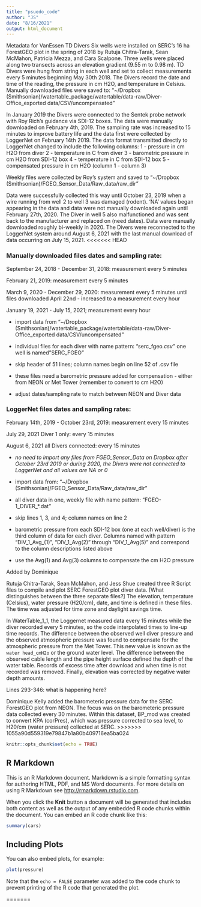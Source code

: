 ```yaml
---
title: "psuedo_code"
author: "JS"
date: "8/16/2021"
output: html_document
---
```

Metadata for VanEssen TD Divers
   Six wells were installed on SERC's 16 ha ForestGEO plot in the spring of 2018 by Rutuja Chitra-Tarak, Sean McMahon, Patricia Mezza, and Cara Scalpone. Three wells were placed along two transects across an elevation gradient (9.55 m to 0.98 m). TD Divers were hung from string in each well and set to collect measurements every 5 minutes beginning May 30th 2018. The Divers record the date and time of the reading, the pressure in cm H2O, and temperature in Celsius.
   Manually downloaded files were saved to:  "~/Dropbox (Smithsonian)/watertable_package/watertable/data-raw/Diver-Office_exported data/CSV/uncompensated"
   
   In January 2019 the Divers were connected to the Sentek probe network with Roy Rich's guidance via SDI-12 boxes. The data were manually downloaded on February 4th, 2019. The sampling rate was increased to 15 minutes to improve battery life and the data first were collected by LoggerNet on February 14th 2019. The data format transmitted directly to LoggerNet changed to include the following columns:
   1 - pressure in cm H2O from diver
   2 - temperature in C from diver
   3 - barometric pressure in cm H2O from SDI-12 box
   4 - temperature in C from SDI-12 box
   5 - compensated pressure in cm H2O (column 1 - column 3)
  
  Weekly files were collected by Roy's system and saved to "~/Dropbox (Smithsonian)/FGEO_Sensor_Data/Raw_data/raw_dir"   
  
  Data were successfully collected this way until October 23, 2019 when a wire running from well 2 to well 3 was damaged (rodent). 'NA' values began appearing in the data and data were not manually downloaded again until February 27th, 2020. The Diver in well 5 also malfunctioned and was sent back to the manufacturer and replaced on (need dates).
  Data were manually downloaded roughly bi-weekly in 2020. The Divers were reconnected to the LoggerNet system around August 6, 2021 with the last manual download of data occurring on July 15, 2021.
<<<<<<< HEAD


### Manually downloaded files dates and sampling rate:

September 24, 2018 - December 31, 2018: measurement every 5 minutes

February 21, 2019: measurement every 5 minutes

March 9, 2020 - December 29, 2020: measurement every 5 minutes until files downloaded April 22nd - increased to a measurement every hour

January 19, 2021 - July 15, 2021; measurement every hour

- import data from "~/Dropbox (Smithsonian)/watertable_package/watertable/data-raw/Diver-Office_exported data/CSV/uncompensated"

- individual files for each diver with name pattern:  "serc_fgeo*.csv"  *one well is named "SERC_FGEO"

- skip header of 51 lines; column names begin on line 52 of .csv file

- these files need a barometric pressure added for compensation - either from NEON or Met Tower (remember to convert to cm H2O)

- adjust dates/sampling rate to match between NEON and Diver data

### LoggerNet files dates and sampling rates:
February 14th, 2019 - October 23rd, 2019: measurement every 15 minutes

July 29, 2021 Diver 1 only: every 15 minutes

August 6, 2021 all Divers connected: every 15 minutes

- *no need to import any files from FGEO_Sensor_Data on Dropbox after October 23rd 2019 or during 2020, the Divers were not connected to LoggerNet and all values are NA or 0*

- import data from:  "~/Dropbox (Smithsonian)/FGEO_Sensor_Data/Raw_data/raw_dir"

- all diver data in one, weekly file with name pattern:  "FGEO-1_DIVER_*.dat"

- skip lines 1, 3, and 4; column names on line 2

- barometric pressure from each SDI-12 box (one at each well/diver) is the third column of data for each diver. Columns named with pattern "DIV_1_Avg_(1)", "DIV_1_Avg(2)" through "DIV_1_Avg(5)" and correspond to the column descriptions listed above

- use the Avg(1) and Avg(3) columns to compensate the cm H2O pressure




########## Added by Dominique
  
Rutuja Chitra-Tarak, Sean McMahon, and Jess Shue created three R Script files to compile and plot SERC ForestGEO plot diver data. [What distinguishes between the three separate files?] The elevation, temperature (Celsius), water pressure (H20/cm), date, and time is defined in these files. The time was adjusted for time zone and daylight savings time. 

In WaterTable_1_1, the Loggernet measured data every 15 minutes while the diver recorded every 5 minutes, so the code interpolated times to line-up time records. The difference between the observed well diver pressure and the observed atmospheric pressure was found to compensate for the atmospheric pressure from the Met Tower. This new value is known as the `water head_cmH2o` or the ground water level. The difference between the observed cable length and the pipe height surface defined the depth of the water table. Records of excess time after download and when time is not recorded was removed. Finally, elevation was corrected by negative water depth amounts. 

Lines 293-346: what is happening here?

Dominique Kelly added the barometeric pressure data for the SERC ForestGEO plot from NEON. The focus was on the barometeric pressure data collected every 30 minutes. Within this dataset, BP_mod was created to convert KPA (corPres), which was pressure corrected to sea level, to H20/cm (water pressure) collected at SERC.
>>>>>>> 1055a90d559319e79847b1a80b409716ea5ba024
```r
knitr::opts_chunk$set(echo = TRUE)
```

## R Markdown

This is an R Markdown document. Markdown is a simple formatting syntax for authoring HTML, PDF, and MS Word documents. For more details on using R Markdown see <http://rmarkdown.rstudio.com>.

When you click the **Knit** button a document will be generated that includes both content as well as the output of any embedded R code chunks within the document. You can embed an R code chunk like this:

```r
summary(cars)
```

## Including Plots

You can also embed plots, for example:

```r
plot(pressure)
```

Note that the `echo = FALSE` parameter was added to the code chunk to prevent printing of the R code that generated the plot.

=======
